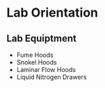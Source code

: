 # Lab Orientation {.unnumbered}

## Lab Equiptment
- Fume Hoods
- Snokel Hoods
- Laminar Flow Hoods
- Liquid Nitrogen Drawers